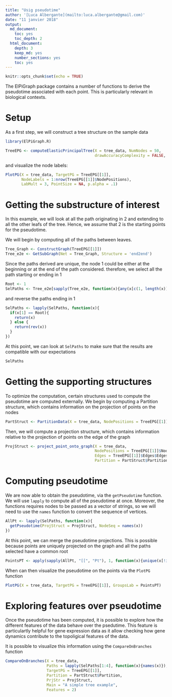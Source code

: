 ```yaml
---
title: "Usig pseudotime"
author: '[Luca Albergante](mailto:luca.albergante@gmail.com)'
date: "11 janvier 2018"
output:
  md_document:
    toc: yes
    toc_depth: 2
  html_document:
    depth: 3
    keep_md: yes
    number_sections: yes
    toc: yes
---
```


```r
knitr::opts_chunk$set(echo = TRUE)
```

The ElPiGraph package contains a number of functions to derive the pseudotime associated with each point. This is particularly relevant in biological contexts. 

# Setup

As a first step, we will construct a tree structure on the sample data

```r
library(ElPiGraph.R)

TreeEPG <- computeElasticPrincipalTree(X = tree_data, NumNodes = 50,
                                       drawAccuracyComplexity = FALSE, drawEnergy = FALSE)

```

and visualize the node labels:

```r
PlotPG(X = tree_data, TargetPG = TreeEPG[[1]],
       NodeLabels = 1:nrow(TreeEPG[[1]]$NodePositions),
       LabMult = 3, PointSize = NA, p.alpha = .1)
```


# Getting the substructure of interest

In this example, we will look at all the path originating in 2 and extending to all the other leafs of the tree. Hence, we assume that 2 is the starting points for the pseudotime.

We will begin by computing all of the paths between leaves.

```r
Tree_Graph <- ConstructGraph(TreeEPG[[1]])
Tree_e2e <- GetSubGraph(Net = Tree_Graph, Structure = 'end2end')
```

Since the paths derived are unique, the node 1 could be either at the beginning or at the end of the path considered. therefore, we select all the path starting or ending in 1

```r
Root <- 1
SelPaths <- Tree_e2e[sapply(Tree_e2e, function(x){any(x[c(1, length(x))] == Root)})]
```

and reverse the paths ending in 1

```r
SelPaths <- lapply(SelPaths, function(x){
  if(x[1] == Root){
    return(x)
  } else {
    return(rev(x))
  }
})

```

At this point, we can look at `SelPaths` to make sure that the results are compatible with our expectations

```r
SelPaths
```

# Getting the supporting structures

To optimize the computation, certain structures used to compute the pseudotime are computed externally. We begin by computing a Partition structure, which contains information on the projection of points on the nodes

```r
PartStruct <- PartitionData(X = tree_data, NodePositions = TreeEPG[[1]]$NodePositions)
```

Then, we will compute a projection structure, which contains information relative to the projection of points on the edge of the graph

```r
ProjStruct <- project_point_onto_graph(X = tree_data,
                                       NodePositions = TreeEPG[[1]]$NodePositions,
                                       Edges = TreeEPG[[1]]$Edges$Edges,
                                       Partition = PartStruct$Partition)
```

# Computing pseudotime

We are now able to obtain the pseudotime, via the `getPseudotime` function. We will use `lapply` to compute all of the pseudotime at once. Moreover, the functions requires nodes to be passed as a vector of strings, so we will need to use the `names` function to convert the sequence of vertices.

```r
AllPt <- lapply(SelPaths, function(x){
  getPseudotime(ProjStruct = ProjStruct, NodeSeq = names(x))
})
```

At this point, we can merge the pseudotime projections. This is possible because points are uniquely projected on the graph and all the paths selected have a common root

```r
PointsPT <- apply(sapply(AllPt, "[[", "Pt"), 1, function(x){unique(x[!is.na(x)])})
```

When can then visualize the pseudotime on the points via the `PlotPG` function 

```r
PlotPG(X = tree_data, TargetPG = TreeEPG[[1]], GroupsLab = PointsPT)
```

# Exploring features over pseudotime

Once the pseudotime has been computed, it is possible to explore how the different features of the data behave over the psedutime. This feature is particulartly helpful for gene expression data as it allow checking how gene dynamics contribute to the topoligical features of the data.

It is possible to visualize this information using the `CompareOnBranches` function

```r
CompareOnBranches(X = tree_data,
                  Paths = lapply(SelPaths[1:4], function(x){names(x)}),
                  TargetPG = TreeEPG[[1]],
                  Partition = PartStruct$Partition,
                  PrjStr = ProjStruct,
                  Main = "A simple tree example",
                  Features = 2)
```
